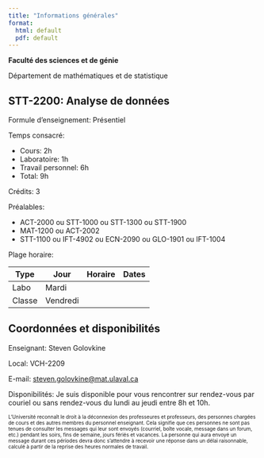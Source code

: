 ```yaml
---
title: "Informations générales"
format: 
  html: default 
  pdf: default
--- 
```


**Faculté des sciences et de génie**

Département de mathématiques et de statistique

## STT-2200: Analyse de données

Formule d'enseignement: Présentiel

Temps consacré: 

  - Cours: 2h
  - Laboratoire: 1h 
  - Travail personnel: 6h
  - Total: 9h

Crédits: 3

Préalables: 

  - ACT-2000 ou STT-1000 ou STT-1300 ou STT-1900
  - MAT-1200 ou ACT-2002
  - STT-1100 ou IFT-4902 ou ECN-2090 ou GLO-1901 ou IFT-1004


Plage horaire: 

| Type   | Jour     | Horaire | Dates |
| ------ | -------- | ------- | ----- |
| Labo   | Mardi    |         |       |
| Classe | Vendredi |         |       |


## Coordonnées et disponibilités

Enseignant: Steven Golovkine 

Local: VCH-2209

E-mail: [steven.golovkine@mat.ulaval.ca](mailto:steven.golovkine@mat.ulaval.ca)

Disponibilités: Je suis disponible pour vous rencontrer sur rendez-vous par couriel ou sans rendez-vous du lundi au jeudi entre 8h et 10h.


<p style="font-size:10px; ">L’Université reconnaît le droit à la déconnexion des professeures et professeurs, des personnes chargées de cours et des autres membres du personnel enseignant. Cela signifie que ces personnes ne sont pas tenues de consulter les messages qui leur sont envoyés (courriel, boîte vocale, message dans un forum, etc.) pendant les soirs, fins de semaine, jours fériés et vacances. La personne qui aura envoyé un message durant ces périodes devra donc s’attendre à recevoir une réponse dans un délai raisonnable, calculé à partir de la reprise des heures normales de travail.</p>


